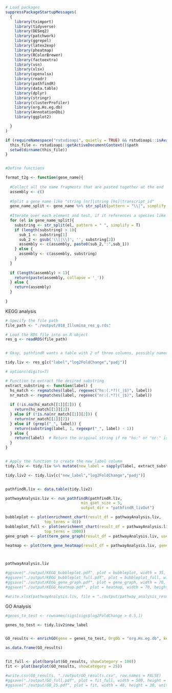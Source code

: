```r
# Load packages
suppressPackageStartupMessages(
  {
    library(tximport)
    library(tidyverse)
    library(DESeq2)
    library(patchwork)
    library(ggrepel)
    library(latex2exp)
    library(pheatmap)
    library(RColorBrewer)
    library(factoextra)
    library(vsn)
    library(xlsx)
    library(openxlsx)
    library(readr)
    library(pathfindR)
    library(data.table)
    library(dplyr)
    library(stringr)
    library(clusterProfiler)
    library(org.Hs.eg.db)
    library(AnnotationDbi)
    library(ggplot2)

  }
)
```

```r

if (requireNamespace("rstudioapi", quietly = TRUE) && rstudioapi::isAvailable()) {
  this_file <- rstudioapi::getActiveDocumentContext()$path
  setwd(dirname(this_file))
}


#Define functions

format_t2g <- function(gene_name){
  
  #Collect all the name fragments that are pasted together at the end
  assembly <- c()
  
  #Split a gene name like "string [nr]|string [hs]|transcript_id"
  gene_name_split <- gene_name %>% str_split(pattern = "\\|", simplify = T) %>% .[. != ""]
  
  #Iterate over each element and test, if it references a species like [hs]
  for (el in gene_name_split){
    substring <- str_split(el, pattern = " ", simplify = T)
    if (length(substring) > 1){
      sub_1 <- substring[1]
      sub_2 <- gsub('\\[|\\]', '', substring[2])
      assembly <- c(assembly, paste0(sub_2,":",sub_1))      
    } else {
      assembly <- c(assembly, substring)
    }
  }
 
  if (length(assembly) > 1){
    return(paste(assembly, collapse = '_'))
  } else {
    return(assembly)
  }
  
}
```




KEGG analysis

```r

# Specify the file path
file_path <- "./output/018_Illumina_res_g.rds"

# Load the RDS file into an R object
res_g <- readRDS(file_path)


# Okay, pathfindR wants a table with 2 of three columns, possibly named Gene.symbol, logFC, and adj.P.Val  

tidy.liv <- res_g[c("label","log2FoldChange","padj")]

# options(digits=7)

# Function to extract the desired substring
extract_substring <- function(label) {
  hs_match <- regmatches(label, regexec("hs:(.*?)(_|$)", label))
  nr_match <- regmatches(label, regexec("nr:(.*?)(_|$)", label))
  
  if (!is.na(hs_match[[1]][2])) {
    return(hs_match[[1]][2])
  } else if (!is.na(nr_match[[1]][2])) {
    return(nr_match[[1]][2])
  } else if (grepl("_", label)) {
    return(substring(label, 1, regexpr("_", label) - 1))
  } else {
    return(label)  # Return the original string if no "hs:" or "nr:" is found and no underscore is present
  }
}


# Apply the function to create the new_label column
tidy.liv <- tidy.liv %>% mutate(new_label = sapply(label, extract_substring))

tidy.liv2 <- tidy.liv[c("new_label","log2FoldChange","padj")]


pathfindR.liv <- data.table(tidy.liv2)

pathwayAnalysis.liv <- run_pathfindR(pathfindR.liv,
                                 min_gset_size = 5,
                                 output_dir = "pathfindR_livOut")

bubbleplot <- plot(enrichment_chart(result_df = pathwayAnalysis.liv, 
                 top_terms = 40))
bubbleplot_full <- plot(enrichment_chart(result_df = pathwayAnalysis.liv, 
                 top_terms = 1000))
gene_graph <- plot(term_gene_graph(result_df = pathwayAnalysis.liv, use_description = TRUE))

heatmap <- plot(term_gene_heatmap(result_df = pathwayAnalysis.liv, genes_df = pathfindR.liv, use_description = TRUE, sort_terms_by_p = TRUE))



pathwayAnalysis.liv

#ggsave("./output/KEGG_bubbleplot.pdf", plot = bubbleplot, width = 35, height = 20, units = "cm", limitsize = FALSE, bg = "white")
#ggsave("./output/KEGG_bubbleplot_full.pdf", plot = bubbleplot_full, width = 35, height = 75, units = "cm", limitsize = FALSE, bg = "white")
#ggsave("./output/KEGG_gene_graph.pdf", plot = gene_graph, width = 70, height = 45, units = "cm", limitsize = FALSE, bg = "white")
#ggsave("./output/KEGG_heatmap.pdf", plot = heatmap, width = 70, height = 45, units = "cm", limitsize = FALSE, bg = "white")

#write.xlsx(pathwayAnalysis.liv, file = "./output/pathway_analysis_results.xlsx", sheetName = "KEGG Analysis Table", rowNames = FALSE)

```


GO Analysis

```r
#genes_to_test <- rownames(sigs[sigs$log2FoldChange > 0.5,])

genes_to_test <- tidy.liv2$new_label


GO_results <- enrichGO(gene = genes_to_test, OrgDb = "org.Hs.eg.db", keyType = "SYMBOL", ont = "BP")

as.data.frame(GO_results)


fit_full <- plot(barplot(GO_results, showCategory = 100))
fit <- plot(barplot(GO_results, showCategory = 25))

#write.csv(GO_results, "./output/GO_results.csv", row.names = FALSE)
#ggsave("./output/GO_full.pdf", plot = fit_full, width = 500, height = 250, units = "cm", limitsize = FALSE)
#ggsave("./output/GO_25.pdf", plot = fit, width = 40, height = 30, units = "cm", limitsize = FALSE)


```



